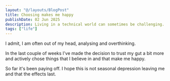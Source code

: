 ```yaml
---
layout: "@/layouts/BlogPost"
title: Choosing makes me happy
publishDate: 02 Jun 2025
description: Living in a technical world can sometimes be challenging. Having a creative outlet outside work can bring a lot of benefits.
tags: ["life"]
---
```


I admit, I am often out of my head, analysing and overthinking.

In the last couple of weeks I've made the decision to trust my gut a bit more and actively chose things that I believe in and that make me happy.

So far it's been paying off. I hope this is not seasonal depression leaving me and that the effects last.

